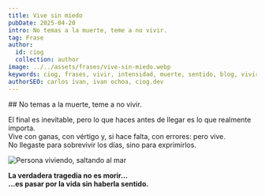 ```yaml
---
title: Vive sin miedo
pubDate: 2025-04-20
intro: No temas a la muerte, teme a no vivir.
tag: Frase
author:
  id: ciog
  collection: author
image: ../../assets/frases/vive-sin-miedo.webp
keywords: ciog, frases, vivir, intensidad, muerte, sentido, blog, vivir intensamente, filosofía de vida, valentía
authorSEO: carlos ivan, ivan ochoa, ciog.dev
---
```


<FraseButtons music="true" />

<div class="frase__container">
  ## No temas a la muerte, teme a no vivir.

  El final es inevitable, pero lo que haces antes de llegar es lo que realmente importa. <br />
  Vive con ganas, con vértigo y, si hace falta, con errores: pero vive. <br />
  No llegaste para sobrevivir los días, sino para exprimirlos.

  <Image src="https://res.cloudinary.com/dx7uimym1/image/upload/v1745134264/vive_la_vida_dkvzjn.webp" width={400} height={200} alt="Persona viviendo, saltando al mar"/>

  **La verdadera tragedia no es morir...**    
  **...es pasar por la vida sin haberla sentido.**
</div>

<br />

<YoutubeVideo url="https://www.youtube.com/watch?v=W50zP8K04-E" />
